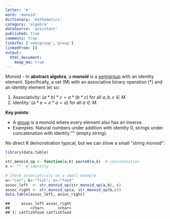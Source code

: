 ```yaml
---
letter: 'm'
word: 'monoid'
dictionary: 'mathematics'
category: 'algebra'
dataSource: 'assistant'
published: true
comments: true
linksTo: ['semigroup','group']
linkedFrom: []
output:
  html_document:
    keep_md: true
---
```




<a id="monoid">Monoid</a> - In **abstract algebra**, a **monoid** is a [semigroup](#semigroup) with an identity element. Specifically, a set \(M\) with an associative binary operation \(*\) and an identity element \(e\) so:

1. Associativity: $(a*b)*c = a*(b*c)$ for all $a,b,c\in M$.
2. Identity: $(a*e = e*a = a)$ for all $a\in M$.

**Key points**:
- A [group](#group) is a monoid where every element also has an inverse.
- Examples: Natural numbers under addition with identity 0, strings under concatenation with identity "" (empty string).

No direct R demonstration typical, but we can show a small "string monoid":


``` r
library(data.table)

str_monoid_op <- function(a,b) paste0(a,b)  # concatenation
e <- ""  # identity

# Check associativity on a small example
a<-"cat"; b<-"fish"; c<-"food"
assoc_left  <- str_monoid_op(str_monoid_op(a,b), c)
assoc_right <- str_monoid_op(a, str_monoid_op(b,c))
data.table(assoc_left, assoc_right)
```

```
##     assoc_left assoc_right
##         <char>      <char>
## 1: catfishfood catfishfood
```
